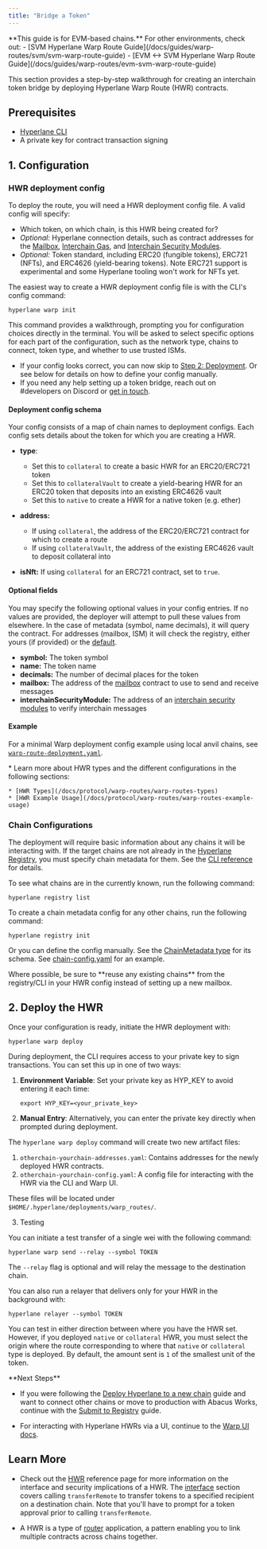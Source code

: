```yaml
---
title: "Bridge a Token"
---
```


<Info>
  **This guide is for EVM-based chains.** For other environments, check out:
- [SVM Hyperlane Warp Route Guide](/docs/guides/warp-routes/svm/svm-warp-route-guide)
- [EVM ↔ SVM Hyperlane Warp Route Guide](/docs/guides/warp-routes/evm-svm-warp-route-guide)

</Info>

This section provides a step-by-step walkthrough for creating an interchain token bridge by deploying Hyperlane Warp Route (HWR) contracts.

## Prerequisites

- [Hyperlane CLI](/docs/reference/developer-tools/cli)
- A private key for contract transaction signing

## 1. Configuration

### HWR deployment config

To deploy the route, you will need a HWR deployment config file. A valid config will specify:

- Which token, on which chain, is this HWR being created for?
- _Optional:_ Hyperlane connection details, such as contract addresses for the [Mailbox](/docs/reference/addresses/deployments/mainnet/mailbox), [Interchain Gas](/docs/reference/hooks/interchain-gas), and [Interchain Security Modules](/docs/protocol/ISM/modular-security#core-concepts).
- _Optional:_ Token standard, including ERC20 (fungible tokens), ERC721 (NFTs), and ERC4626 (yield-bearing tokens). Note ERC721 support is experimental and some Hyperlane tooling won't work for NFTs yet.

The easiest way to create a HWR deployment config file is with the CLI's config command:

```
hyperlane warp init
```

This command provides a walkthrough, prompting you for configuration choices directly in the terminal. You will be asked to select specific options for each part of the configuration, such as the network type, chains to connect, token type, and whether to use trusted ISMs.

<Info>

- If your config looks correct, you can now skip to [Step 2:
  Deployment](#2-deployment). Or see below for details on how to define your
  config manually.
- If you need any help setting up a token bridge, reach out
  on #developers on Discord or [get in
  touch](https://forms.gle/KyRTaWvo4XNmNvrq6).

</Info>

#### Deployment config schema[​](#deployment-config-schema "Direct link to Deployment config schema")

Your config consists of a map of chain names to deployment configs. Each config sets details about the token for which you are creating a HWR.

- **type**:

  - Set this to `collateral` to create a basic HWR for an ERC20/ERC721 token
  - Set this to `collateralVault` to create a yield-bearing HWR for an ERC20 token that deposits into an existing ERC4626 vault
  - Set this to `native` to create a HWR for a native token (e.g. ether)

- **address:**

  - If using `collateral`, the address of the ERC20/ERC721 contract for which to create a route
  - If using `collateralVault`, the address of the existing ERC4626 vault to deposit collateral into

- **isNft:** If using `collateral` for an ERC721 contract, set to `true`.

#### Optional fields[​](#optional-fields "Direct link to Optional fields")

You may specify the following optional values in your config entries. If no values are provided, the deployer will attempt to pull these values from elsewhere. In the case of metadata (symbol, name decimals), it will query the contract. For addresses (mailbox, ISM) it will check the registry, either yours (if provided) or the [default](/docs/reference/registries#default-registry).

- **symbol:** The token symbol
- **name:** The token name
- **decimals:** The number of decimal places for the token
- **mailbox:** The address of the [mailbox](/docs/reference/addresses/deployments/mainnet/mailbox) contract to use to send and receive messages
- **interchainSecurityModule:** The address of an [interchain security modules](/docs/protocol/ISM/modular-security#core-concepts) to verify interchain messages

#### Example[​](#example "Direct link to Example")

For a minimal Warp deployment config example using local anvil chains, see [`warp-route-deployment.yaml`](https://github.com/hyperlane-xyz/hyperlane-monorepo/blob/main/typescript/cli/examples/warp-route-deployment.yaml).

<Info>
  * Learn more about HWR types and the different configurations in the following sections:

    * [HWR Types](/docs/protocol/warp-routes/warp-routes-types)
    * [HWR Example Usage](/docs/protocol/warp-routes/warp-routes-example-usage)

</Info>

### Chain Configurations

The deployment will require basic information about any chains it will be interacting with. If the target chains are not already in the [Hyperlane Registry](https://github.com/hyperlane-xyz/hyperlane-registry), you must specify chain metadata for them. See the [CLI reference](/docs/reference/developer-tools/cli) for details.

To see what chains are in the currently known, run the following command:

```
hyperlane registry list
```

To create a chain metadata config for any other chains, run the following command:

```
hyperlane registry init
```

Or you can define the config manually. See the [ChainMetadata type](https://github.com/hyperlane-xyz/hyperlane-monorepo/blob/main/typescript/sdk/src/metadata/chainMetadataTypes.ts#L62) for its schema. See [chain-config.yaml](https://github.com/hyperlane-xyz/hyperlane-monorepo/blob/main/typescript/cli/examples/chain-config.yaml) for an example.

<Warning>
  Where possible, be sure to **reuse any existing chains** from the registry/CLI
  in your HWR config instead of setting up a new mailbox.
</Warning>

## 2. Deploy the HWR

Once your configuration is ready, initiate the HWR deployment with:

```
hyperlane warp deploy
```

During deployment, the CLI requires access to your private key to sign transactions. You can set this up in one of two ways:

1. **Environment Variable**: Set your private key as HYP_KEY to avoid entering it each time:

   ```
   export HYP_KEY=<your_private_key>
   ```

2. **Manual Entry**: Alternatively, you can enter the private key directly when prompted during deployment.

The `hyperlane warp deploy` command will create two new artifact files:

1. `otherchain-yourchain-addresses.yaml`: Contains addresses for the newly deployed HWR contracts.
2. `otherchain-yourchain-config.yaml`: A config file for interacting with the HWR via the CLI and Warp UI.

These files will be located under `$HOME/.hyperlane/deployments/warp_routes/`.

3. Testing

You can initiate a test transfer of a single wei with the following command:

```
hyperlane warp send --relay --symbol TOKEN
```

The `--relay` flag is optional and will relay the message to the destination chain.

You can also run a relayer that delivers only for your HWR in the background with:

```
hyperlane relayer --symbol TOKEN
```

You can test in either direction between where you have the HWR set. However, if you deployed `native` or `collateral` HWR, you must select the origin where the route corresponding to where that `native` or `collateral` type is deployed. By default, the amount sent is `1` of the smallest unit of the token.

<Info>
  **Next Steps**

- If you were following the [Deploy Hyperlane to a new chain](/docs/guides/chains/deploy-hyperlane#3-warp-route) guide and want to connect other chains or move to production with Abacus Works, continue with the [Submit to Registry](/docs/guides/chains/deploy-hyperlane#4-submit-to-registry) guide.

- For interacting with Hyperlane HWRs via a UI, continue to the [Warp UI docs](/docs/guides/warp-routes/bridge-ui-guide).

</Info>

## Learn More

- Check out the [HWR](docs/applications/warp-routes/overview) reference page for more information on the interface and security implications of a HWR. The [interface](docs/applications/warp-routes/overview#interface) section covers calling `transferRemote` to transfer tokens to a specified recipient on a destination chain. Note that you'll have to prompt for a token approval prior to calling `transferRemote`.

- A HWR is a type of [router](/docs/reference/developer-tools/libraries/router) application, a pattern enabling you to link multiple contracts across chains together.
